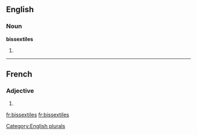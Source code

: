 ==English==

===Noun===
'''bissextiles'''

# {{plural of|[[bissextile]]}}

[[Category:English plurals]]

----

==French==

===Adjective===
{{fr-adj-form}} {{f|p}}

# {{form of|feminine plural|bissextil|lang=French}}

[[fr:bissextiles]]
[[fr:bissextiles]]